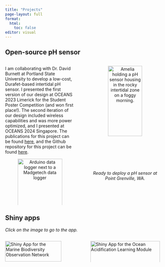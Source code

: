 ```yaml
---
title: "Projects"
page-layout: full
format:
  html:
    toc: false
editor: visual
---
```


## Open-source pH sensor

:::::: columns
::: {.column width="49%"}
I am collaborating with Dr. David Burnett at Portland State University to develop a low-cost, Durafet-based intertidal pH sensor. I presented the first version of our design at OCEANS 2023 Limerick for the Student Poster Competition (and won first place!). The second iteration of our design included wireless capabilities and was more power optimized, and I presented at OCEANS 2024 Singapore. The publications for this project can be found <a href="https://ameliaritger.github.io/publications.html">here</a>, and the Github repository for this project can be found <a href="https://github.com/ameliaritger/arduino-ph-sensor" target="_blank">here</a>.

<center>

<p><img src="images/arduino-comparison.jpg" alt="Arduino data logger next to a Madgetech data logger" width="80%"/></p>

</center>

<i>New design data logger (left, black/blue) alongside old design data logger (right, green).</i>
:::

::: {.column width="2%"}
:::

::: {.column width="49%"}
<center>

<p><img src="images/amelia-ph-sensor.jpg" alt="Amelia holding a pH sensor housing in the rocky intertidal zone on a foggy morning." width="70%"/></p>

<i>Ready to deploy a pH sensor at Point Grenville, WA.</i>

</center>
:::
::::::

## Shiny apps

<i>Click on the image to go to the app.</i>

:::::: columns
::: {.column width="49%"}
<p><a href="https://ameliaritger.shinyapps.io/mbon-shiny-app/" target="_blank"><img src="images/shiny-mbon.png" alt="Shiny App for the Marine Biodiversity Observation Network" width="90%"/></a></p>
:::

::: {.column width="2%"}
:::

::: {.column width="49%"}
<p><a href="https://ameliaritger.shinyapps.io/intertidal-oa-module/" target="_blank"><img src="images/shiny-oa-module.png" alt="Shiny App for the Ocean Acidification Learning Module" width="100%"/></a></p>
:::
::::::
